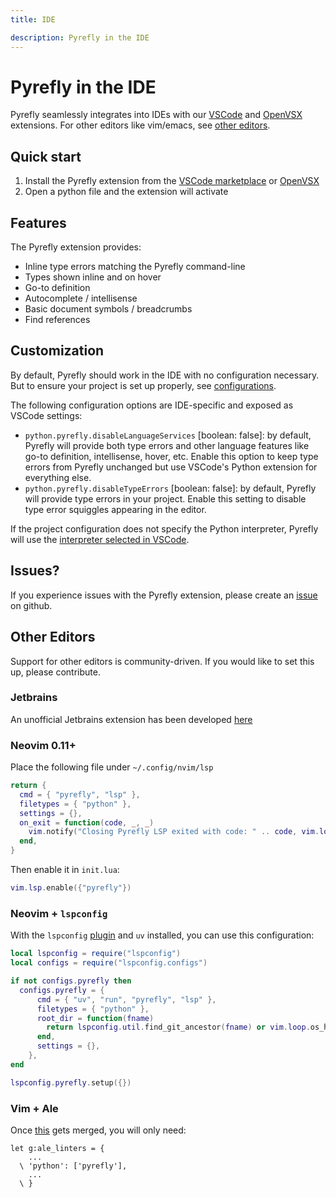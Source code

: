 ```yaml
---
title: IDE

description: Pyrefly in the IDE
---
```


# Pyrefly in the IDE
Pyrefly seamlessly integrates into IDEs with our [VSCode](https://marketplace.visualstudio.com/items?itemName=meta.pyrefly) and [OpenVSX](https://open-vsx.org/extension/meta/pyrefly) extensions. For other editors like vim/emacs, see [other editors](#other-editors).

## Quick start
1. Install the Pyrefly extension from the [VSCode marketplace](https://marketplace.visualstudio.com/items?itemName=meta.pyrefly) or [OpenVSX](https://open-vsx.org/extension/meta/pyrefly)
2. Open a python file and the extension will activate

## Features
The Pyrefly extension provides:
- Inline type errors matching the Pyrefly command-line
- Types shown inline and on hover
- Go-to definition
- Autocomplete / intellisense
- Basic document symbols / breadcrumbs
- Find references

## Customization
By default, Pyrefly should work in the IDE with no configuration necessary. But to ensure your project is set up properly, see [configurations](../configuration).

The following configuration options are IDE-specific and exposed as VSCode settings:
- `python.pyrefly.disableLanguageServices` [boolean: false]: by default, Pyrefly will provide both type errors and other language features like go-to definition, intellisense, hover, etc. Enable this option to keep type errors from Pyrefly unchanged but use VSCode's Python extension for everything else.
- `python.pyrefly.disableTypeErrors` [boolean: false]: by default, Pyrefly will provide type errors in your project. Enable this setting to disable type error squiggles appearing in the editor.

If the project configuration does not specify the Python interpreter, Pyrefly will use the [interpreter selected in VSCode](https://code.visualstudio.com/docs/python/environments).

## Issues?
If you experience issues with the Pyrefly extension, please create an [issue](https://github.com/facebook/pyrefly/issues) on github.

## Other Editors
Support for other editors is community-driven. If you would like to set this up, please contribute.

### Jetbrains
An unofficial Jetbrains extension has been developed [here](https://plugins.jetbrains.com/plugin/26829-pyrefly)

### Neovim 0.11+
Place the following file under `~/.config/nvim/lsp`
```lua
return {
  cmd = { "pyrefly", "lsp" },
  filetypes = { "python" },
  settings = {},
  on_exit = function(code, _, _)
    vim.notify("Closing Pyrefly LSP exited with code: " .. code, vim.log.levels.INFO)
  end,
}
```
Then enable it in `init.lua`:
```lua
vim.lsp.enable({"pyrefly"})
```

### Neovim + `lspconfig`
With the `lspconfig` [plugin](https://github.com/neovim/nvim-lspconfig) and `uv` installed, you can use this configuration:
```lua
local lspconfig = require("lspconfig")
local configs = require("lspconfig.configs")

if not configs.pyrefly then
  configs.pyrefly = {
      cmd = { "uv", "run", "pyrefly", "lsp" },
      filetypes = { "python" },
      root_dir = function(fname)
        return lspconfig.util.find_git_ancestor(fname) or vim.loop.os_homedir()
      end,
      settings = {},
    },
end

lspconfig.pyrefly.setup({})
```

### Vim + Ale
Once [this](https://github.com/dense-analysis/ale/pull/4972) gets merged, you will only need:
```
let g:ale_linters = {
    ...
  \ 'python': ['pyrefly'],
    ...
  \ }
```
